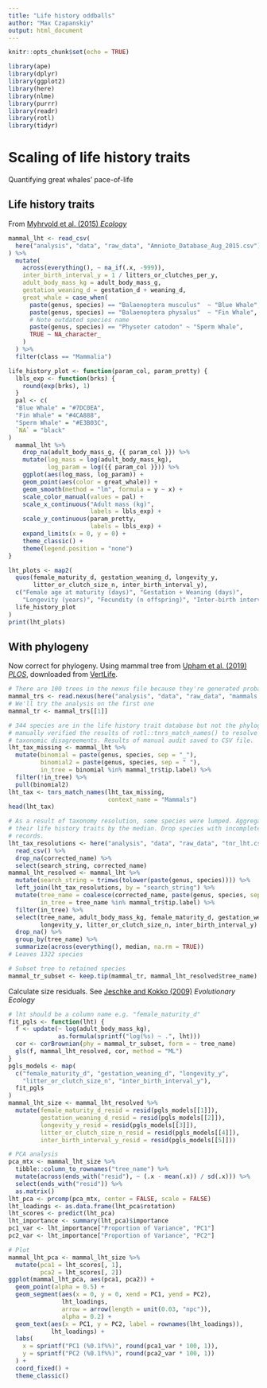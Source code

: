 ```yaml
---
title: "Life history oddballs"
author: "Max Czapanskiy"
output: html_document
---
```


```r
knitr::opts_chunk$set(echo = TRUE)
```

```r
library(ape)
library(dplyr)
library(ggplot2)
library(here)
library(nlme)
library(purrr)
library(readr)
library(rotl)
library(tidyr)
```

# Scaling of life history traits

Quantifying great whales' pace-of-life 

## Life history traits

From [Myhrvold et al. (2015) *Ecology*](https://doi.org/10.1890/15-0846R.1)

```r
mammal_lht <- read_csv(
  here("analysis", "data", "raw_data", "Amniote_Database_Aug_2015.csv"),
) %>% 
  mutate(
    across(everything(), ~ na_if(.x, -999)),
    inter_birth_interval_y = 1 / litters_or_clutches_per_y,
    adult_body_mass_kg = adult_body_mass_g,
    gestation_weaning_d = gestation_d + weaning_d,
    great_whale = case_when(
      paste(genus, species) == "Balaenoptera musculus"  ~ "Blue Whale",
      paste(genus, species) == "Balaenoptera physalus"  ~ "Fin Whale",
      # Note outdated species name
      paste(genus, species) == "Physeter catodon" ~ "Sperm Whale",
      TRUE ~ NA_character_
    )
  ) %>% 
  filter(class == "Mammalia")

life_history_plot <- function(param_col, param_pretty) {
  lbls_exp <- function(brks) {
    round(exp(brks), 1)
  }
  pal <- c(
  "Blue Whale" = "#7DC0EA",
  "Fin Whale" = "#4CA888",
  "Sperm Whale" = "#E3B03C",
  `NA` = "black"
)
  mammal_lht %>% 
    drop_na(adult_body_mass_g, {{ param_col }}) %>% 
    mutate(log_mass = log(adult_body_mass_kg),
           log_param = log({{ param_col }})) %>% 
    ggplot(aes(log_mass, log_param)) +
    geom_point(aes(color = great_whale)) +
    geom_smooth(method = "lm", formula = y ~ x) +
    scale_color_manual(values = pal) +
    scale_x_continuous("Adult mass (kg)", 
                       labels = lbls_exp) +
    scale_y_continuous(param_pretty, 
                       labels = lbls_exp) +
    expand_limits(x = 0, y = 0) +
    theme_classic() +
    theme(legend.position = "none")
}

lht_plots <- map2(
  quos(female_maturity_d, gestation_weaning_d, longevity_y, 
       litter_or_clutch_size_n, inter_birth_interval_y),
  c("Female age at maturity (days)", "Gestation + Weaning (days)", 
    "Longevity (years)", "Fecundity (n offspring)", "Inter-birth interval (y)"),
  life_history_plot
)
print(lht_plots)
```

## With phylogeny

Now correct for phylogeny. Using mammal tree from [Upham et al. (2019) *PLOS*](https://doi.org/10.1371/journal.pbio.3000494), downloaded from [VertLife](http://verlife.org/phylosubsets).

```r
# There are 100 trees in the nexus file because they're generated probabilistically.
mammal_trs <- read.nexus(here("analysis", "data", "raw_data", "mammals.nex"))
# We'll try the analysis on the first one
mammal_tr <- mammal_trs[[1]]

# 344 species are in the life history trait database but not the phylogeny. I 
# manually verified the results of rotl::tnrs_match_names() to resolve 
# taxonomic disagreements. Results of manual audit saved to CSV file.
lht_tax_missing <- mammal_lht %>% 
  mutate(binomial = paste(genus, species, sep = "_"),
         binomial2 = paste(genus, species, sep = " "),
         in_tree = binomial %in% mammal_tr$tip.label) %>% 
  filter(!in_tree) %>% 
  pull(binomial2)
lht_tax <- tnrs_match_names(lht_tax_missing,
                            context_name = "Mammals")
head(lht_tax)

# As a result of taxonomy resolution, some species were lumped. Aggregate
# their life history traits by the median. Drop species with incomplete LHT
# records.
lht_tax_resolutions <- here("analysis", "data", "raw_data", "tnr_lht.csv") %>% 
  read_csv() %>% 
  drop_na(corrected_name) %>% 
  select(search_string, corrected_name)
mammal_lht_resolved <- mammal_lht %>% 
  mutate(search_string = trimws(tolower(paste(genus, species)))) %>% 
  left_join(lht_tax_resolutions, by = "search_string") %>% 
  mutate(tree_name = coalesce(corrected_name, paste(genus, species, sep = "_")),
         in_tree = tree_name %in% mammal_tr$tip.label) %>% 
  filter(in_tree) %>% 
  select(tree_name, adult_body_mass_kg, female_maturity_d, gestation_weaning_d, 
         longevity_y, litter_or_clutch_size_n, inter_birth_interval_y) %>% 
  drop_na() %>% 
  group_by(tree_name) %>% 
  summarize(across(everything(), median, na.rm = TRUE))
# Leaves 1322 species

# Subset tree to retained species
mammal_tr_subset <- keep.tip(mammal_tr, mammal_lht_resolved$tree_name)
```

Calculate size residuals. See [Jeschke and Kokko (2009)](https://doi.org/10.1007/s10682-008-9276-y) *Evolutionary Ecology*

```r
# lht should be a column name e.g. "female_maturity_d"
fit_pgls <- function(lht) {
  f <- update(~ log(adult_body_mass_kg), 
              as.formula(sprintf("log(%s) ~ .", lht)))
  cor <- corBrownian(phy = mammal_tr_subset, form = ~ tree_name)
  gls(f, mammal_lht_resolved, cor, method = "ML")
}
pgls_models <- map(
  c("female_maturity_d", "gestation_weaning_d", "longevity_y", 
    "litter_or_clutch_size_n", "inter_birth_interval_y"),
  fit_pgls
)
mammal_lht_size <- mammal_lht_resolved %>% 
  mutate(female_maturity_d_resid = resid(pgls_models[[1]]),
         gestation_weaning_d_resid = resid(pgls_models[[2]]),
         longevity_y_resid = resid(pgls_models[[3]]),
         litter_or_clutch_size_n_resid = resid(pgls_models[[4]]),
         inter_birth_interval_y_resid = resid(pgls_models[[5]]))
```

```r
# PCA analysis
pca_mtx <- mammal_lht_size %>% 
  tibble::column_to_rownames("tree_name") %>% 
  mutate(across(ends_with("resid"), ~ (.x - mean(.x)) / sd(.x))) %>% 
  select(ends_with("resid")) %>% 
  as.matrix()
lht_pca <- prcomp(pca_mtx, center = FALSE, scale = FALSE)
lht_loadings <- as.data.frame(lht_pca$rotation)
lht_scores <- predict(lht_pca)
lht_importance <- summary(lht_pca)$importance
pc1_var <- lht_importance["Proportion of Variance", "PC1"]
pc2_var <- lht_importance["Proportion of Variance", "PC2"]

# Plot
mammal_lht_pca <- mammal_lht_size %>% 
  mutate(pca1 = lht_scores[, 1],
         pca2 = lht_scores[, 2])
ggplot(mammal_lht_pca, aes(pca1, pca2)) +
  geom_point(alpha = 0.5) +
  geom_segment(aes(x = 0, y = 0, xend = PC1, yend = PC2),
               lht_loadings,
               arrow = arrow(length = unit(0.03, "npc")), 
               alpha = 0.2) +
  geom_text(aes(x = PC1, y = PC2, label = rownames(lht_loadings)),
            lht_loadings) +
  labs(
    x = sprintf("PC1 (%0.1f%%)", round(pca1_var * 100, 1)),
    y = sprintf("PC2 (%0.1f%%)", round(pca2_var * 100, 1))
  ) +
  coord_fixed() +
  theme_classic()
```


